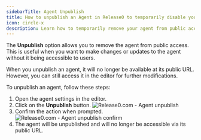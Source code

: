 ```yaml
---
sidebarTitle: Agent Unpublish
title: How to unpublish an Agent in Release0 to temporarily disable your chatbot agent from public access
icon: circle-x
description: Learn how to temporarily remove your agent from public access while making updates or changes.
---
```

The **Unpublish** option allows you to remove the agent from public access. This is useful when you want to make changes or updates to the agent without it being accessible to users.

When you unpublish an agent, it will no longer be available at its public URL. However, you can still access it in the editor for further modifications.

To unpublish an agent, follow these steps:
1. Open the agent settings in the editor.
2. Click on the **Unpublish** button.
    <Frame style={{ maxWidth: '400px' }}>
    <img src="/images/agent-settings/agent-unpublish.png" alt="Release0.com - Agent unpublish" />
    </Frame>
3. Confirm the action when prompted.
    <Frame style={{ maxWidth: '400px' }}>
    <img src="/images/agent-settings/agent-unpublish-confirm.png" alt="Release0.com - Agent unpublish confirm" />
    </Frame>
4. The agent will be unpublished and will no longer be accessible via its public URL.

